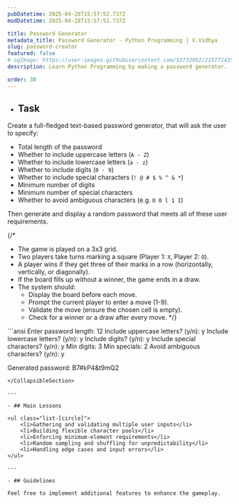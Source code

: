 ```yaml
---
pubDatetime: 2025-04-28T15:57:52.737Z
modDatetime: 2025-04-28T15:57:52.737Z

title: Password Generator
metadata_title: Password Generator - Python Programming | V.Vidhya
slug: password-creator
featured: false
# ogImage: https://user-images.githubusercontent.com/53733092/215771435-25408246-2309-4f8b-a781-1f3d93bdf0ec.png
description: Learn Python Programming by making a password generator.

order: 30
---
```



- ## Task

Create a full-fledged text-based password generator, that will ask the user to specify:
- Total length of the password
- Whether to include uppercase letters (`A - Z`)
- Whether to include lowercase letters (`a - z`)
- Whether to include digits (`0 - 9`)
- Whether to include special characters (`! @ # $ % ^ & *`)
- Minimum number of digits
- Minimum number of special characters
- Whether to avoid ambiguous characters (e.g. `O 0 l 1 I`)

Then generate and display a random password that meets all of these user requirements.

{/* <CollapsibleSection title="Instructions">
- The game is played on a 3x3 grid.
- Two players take turns marking a square (Player 1: `X`, Player 2: `O`).
- A player wins if they get three of their marks in a row (horizontally, vertically, or diagonally).
- If the board fills up without a winner, the game ends in a draw.
- The system should: 
    - Display the board before each move. 
    - Prompt the current player to enter a move (1-9). 
    - Validate the move (ensure the chosen cell is empty). 
    - Check for a winner or a draw after every move.
</CollapsibleSection> */}

<CollapsibleSection title="Expected Output">
```ansi
Enter password length: 12 
Include uppercase letters? (y/n): y 
Include lowercase letters? (y/n): y 
Include digits? (y/n): y 
Include special characters? (y/n): y 
Min digits: 3 
Min specials: 2 
Avoid ambiguous characters? (y/n): y

Generated password: B7#kP4&t9mQ2
```
</CollapsibleSection>

---

- ## Main Lessons

<ul class="list-[circle]">
    <li>Gathering and validating multiple user inputs</li>
    <li>Building flexible character pools</li>
    <li>Enforcing minimum-element requirements</li>
    <li>Random sampling and shuffling for unpredictability</li>
    <li>Handling edge cases and input errors</li>
</ul>

---

- ## Guidelines

Feel free to implement additional features to enhance the gameplay.
